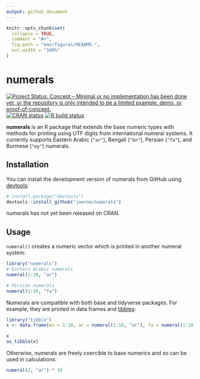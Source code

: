 ```yaml
---
output: github_document
---
```


<!-- README.md is generated from README.Rmd. Please edit that file -->

```r
knitr::opts_chunk$set(
  collapse = TRUE,
  comment = "#>",
  fig.path = "man/figures/README-",
  out.width = "100%"
)
```

# numerals

<!-- badges: start -->
[![Project Status: Concept – Minimal or no implementation has been done yet, or the repository is only intended to be a limited example, demo, or proof-of-concept.](https://www.repostatus.org/badges/latest/concept.svg)](https://www.repostatus.org/#concept)
[![CRAN status](https://www.r-pkg.org/badges/version/numerals)](https://CRAN.R-project.org/package=numerals)
[![R build status](https://github.com/joeroe/numerals/workflows/R-CMD-check/badge.svg)](https://github.com/joeroe/numerals/actions)
<!-- badges: end -->

**numerals** is an R package that extends the base numeric types with methods for printing using UTF digits from international numeral systems. 
It currently supports Eastern Arabic (`"ar"`), Bengali (`"bn"`), Persian (`"fa"`), and Burmese (`"my"`) numerals.

## Installation

You can install the development version of numerals from GitHub using [devtools](https://devtools.r-lib.org/):

```r
# install.package("devtools")
devtools::install_github("joeroe/numerals")
```

numerals has not yet been released on CRAN.

<!--
You can install the released version of numerals from [CRAN](https://CRAN.R-project.org) with:

``` r
install.packages("numerals")
```
-->

## Usage

`numeral()` creates a numeric vector which is printed in another numeral system:

```r
library("numerals")
# Eastern Arabic numerals
numeral(1:10, "ar")

# Persian numerals
numeral(1:10, "fa")
```

Numerals are compatible with both base and tidyverse packages.
For example, they are printed in data frames and [tibbles](https://tibble.tidyverse.org/):

```r
library("tibble")
x <- data.frame(en = 1:10, ar = numeral(1:10, "ar"), fa = numeral(1:10, "fa"))

x
as_tibble(x)
```

<!--
And can be used as scales in base and [ggplot2](https://ggplot2.tidyverse.org/):

```r
library("ggplot2")

data(pressure)
pressure$temperature <- numeral(pressure$temperature, "ar")
pressure$pressure <- numeral(pressure$pressure, "ar")

plot(pressure$temperature, pressure$pressure)

ggplot(pressure, aes(temperature, pressure)) + geom_point()
```
-->

Otherwise, numerals are freely coercible to base numerics and so can be used in calculations:

```r
numeral(2, "ar") * 10
```
